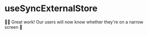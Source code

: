 # useSyncExternalStore

<EpicVideo url="https://www.epicreact.dev/workshops/advanced-react-apis/usesyncexternalstore/solution" />

👨‍💼 Great work! Our users will now know whether they're on a narrow screen 🤡
